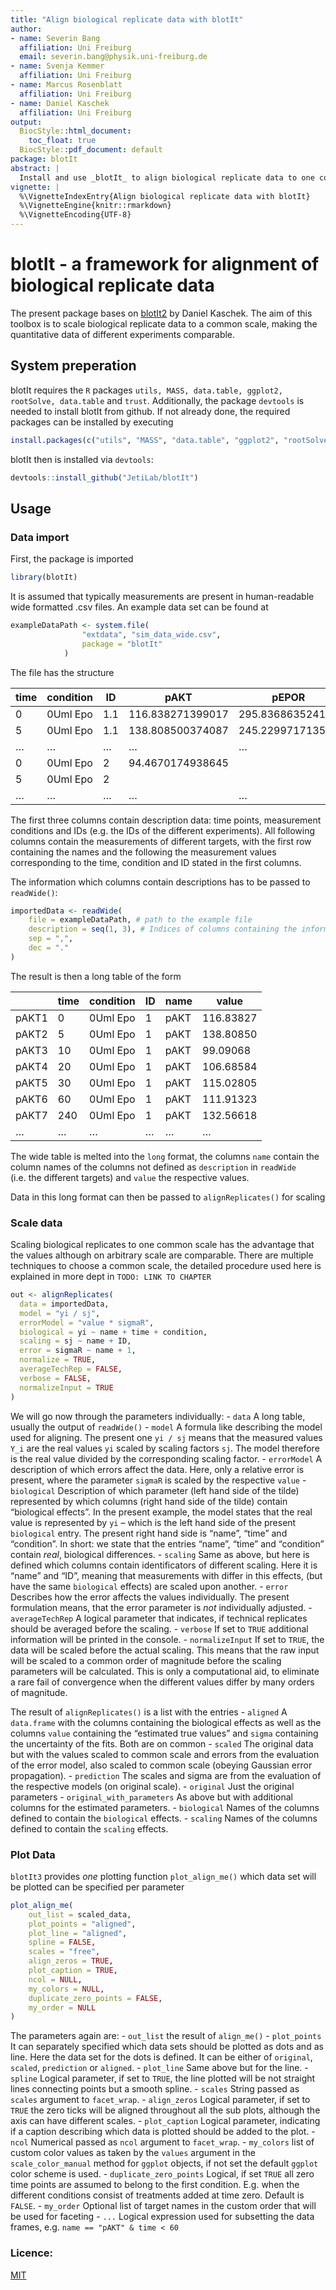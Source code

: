 ```yaml
---
title: "Align biological replicate data with blotIt"
author:
- name: Severin Bang
  affiliation: Uni Freiburg
  email: severin.bang@physik.uni-freiburg.de
- name: Svenja Kemmer
  affiliation: Uni Freiburg
- name: Marcus Rosenblatt
  affiliation: Uni Freiburg
- name: Daniel Kaschek
  affiliation: Uni Freiburg
output:
  BiocStyle::html_document:
    toc_float: true
  BiocStyle::pdf_document: default
package: blotIt
abstract: |
  Install and use _blotIt_ to align biological replicate data to one common scale.
vignette: |
  %\VignetteIndexEntry{Align biological replicate data with blotIt}
  %\VignetteEngine{knitr::rmarkdown}
  %\VignetteEncoding{UTF-8}
---
```


# blotIt - a framework for alignment of biological replicate data

The present package bases on [blotIt2](https://github.com/dkaschek/blotIt2) by Daniel Kaschek. The aim of this toolbox is to scale biological replicate data to a common scale, making the quantitative data of different experiments comparable.

## System preperation

blotIt requires the `R` packages `utils, MASS, data.table, ggplot2, rootSolve, data.table` and `trust`. Additionally, the package `devtools` is needed to install blotIt from github. If not already done, the required packages can be installed by executing

```r
install.packages(c("utils", "MASS", "data.table", "ggplot2", "rootSolve", "trust", "devtools", "data.table"))
```
blotIt then is installed via `devtools`:
```r
devtools::install_github("JetiLab/blotIt")
```
## Usage

### Data import
First, the package is imported
```r
library(blotIt)
```
It is assumed that typically measurements are present in human-readable wide formatted .csv files. An example data set can be found at
```r
exampleDataPath <- system.file(
                "extdata", "sim_data_wide.csv",
                package = "blotIt"
            )
```
The file has the structure

|time|	condition|	ID|	pAKT|	pEPOR|	pJAK2|...|
|--- | --- | --- | --- | ---|--- | ---|
|0	|0Uml Epo	|1.1	|116.838271399017|	295.836863524109| |...
|5	|0Uml Epo	|1.1	|138.808500374087|	245.229971713582| |...
|...|...|...|...|...|...|...
0	|0Uml Epo	|2	|94.4670174938645|		|293.604761934545|	...
5	|0Uml Epo	|2	|	|	|398.958892340432|	...
|...|...|...|...|...|...|...

The first three columns contain description data: time points, measurement conditions and IDs (e.g. the IDs of the different experiments). All following columns contain the measurements of different targets, with the first row containing the names and the following the measurement values corresponding to the time, condition and ID stated in the first columns.

The information which columns contain descriptions has to be passed to `readWide()`:
```r
importedData <- readWide(
    file = exampleDataPath, # path to the example file
    description = seq(1, 3), # Indices of columns containing the information
    sep = ",",
    dec = "."
)
```
The result is then a long table of the form

|    |time| condition| ID|  name |    value|
|--- | --- | --- | --- | ---|--- |
pAKT1|       0|  0Uml Epo|  1|  pAKT| 116.83827
pAKT2|       5|  0Uml Epo|  1|  pAKT| 138.80850
pAKT3|      10|  0Uml Epo|  1|  pAKT|  99.09068
pAKT4|      20|  0Uml Epo|  1|  pAKT| 106.68584
pAKT5|      30|  0Uml Epo|  1|  pAKT| 115.02805
pAKT6|      60|  0Uml Epo|  1|  pAKT| 111.91323
pAKT7|     240|  0Uml Epo|  1|  pAKT| 132.56618
|...|...| ...| ...|...|...|

The wide table is melted into the `long` format, the columns `name` contain the column names of the columns not defined as `description` in `readWide` (i.e. the different targets) and `value` the respective values.

Data in this long format can then be passed to `alignReplicates()` for scaling

### Scale data
Scaling biological replicates to one common scale has the advantage that the values although on arbitrary scale are comparable. There are multiple techniques to choose a common scale, the detailed procedure used here is explained in more dept in `TODO: LINK TO CHAPTER`

```r
out <- alignReplicates(
  data = importedData,
  model = "yi / sj",
  errorModel = "value * sigmaR",
  biological = yi ~ name + time + condition,
  scaling = sj ~ name + ID,
  error = sigmaR ~ name + 1,
  normalize = TRUE,
  averageTechRep = FALSE,
  verbose = FALSE,
  normalizeInput = TRUE
)
```
We will go now through the parameters individually:
- `data` A long table, usually the output of `readWide()`
- `model` A formula like describing the model used for aligning. The present one `yi / sj` means that the measured values `Y_i` are the real values `yi` scaled by scaling factors `sj`. The model therefore is the real value divided by the corresponding scaling factor.
- `errorModel` A description of which errors affect the data. Here, only a relative error is present, where the parameter `sigmaR` is scaled by the respective `value`
- `biological` Description of which parameter (left hand side of the tilde) represented by which columns (right hand side of the tilde) contain "biological effects". In the present example, the model states that the real value is represented by `yi` -- which is the left hand side of the present `biological` entry. The present right hand side is "name", "time" and "condition".
In short: we state that the entries "name", "time" and "condition" contain _real_, biological differences.
- `scaling` Same as above, but here is defined which columns contain identificators of different scaling. Here it is "name" and "ID", meaning that measurements with differ in this effects, (but have the same `biological` effects) are scaled upon another.
- `error` Describes how the error affects the values individually. The present formulation means, that the error parameter is _not_ individually adjusted.
- `averageTechRep` A logical parameter that indicates, if technical replicates should be averaged before the scaling.
- `verbose` If set to `TRUE` additional information will be printed in the console.
- `normalizeInput` If set to `TRUE`, the data will be scaled before the actual scaling. This means that the raw input will be scaled to a common order of magnitude before the scaling parameters will be calculated. This is only a computational aid, to eliminate a rare fail of convergence when the different values differ by many orders of magnitude.

The result of `alignReplicates()` is a list with the entries
- `aligned` A `data.frame` with the columns containing the biological effects as well as the columns `value` containing the "estimated true values" and `sigma` containing the uncertainty of the fits. Both are on common 
- `scaled` The original data but with the values scaled to common scale and errors from the evaluation of the error model, also scaled to common scale (obeying Gaussian error propagation).
- `prediction` The scales and sigma are from the evaluation of the respective models (on original scale).
- `original` Just the original parameters
- `original_with_parameters` As above but with additional columns for the estimated parameters. 
- `biological` Names of the columns defined to contain the `biological` effects.
- `scaling` Names of the columns defined to contain the `scaling` effects.

### Plot Data
`blotIt3` provides _one_ plotting function `plot_align_me()` which data set will be plotted can be specified per parameter
```r
plot_align_me(
    out_list = scaled_data,
    plot_points = "aligned",
    plot_line = "aligned",
    spline = FALSE,
    scales = "free",
    align_zeros = TRUE,
    plot_caption = TRUE,
    ncol = NULL,
    my_colors = NULL,
    duplicate_zero_points = FALSE,
    my_order = NULL
)
```
The parameters again are:
- `out_list` the result of `align_me()`
- `plot_points` It can separately specified which data sets should be plotted as dots and as line. Here the data set for the dots is defined. It can be either of `original`, `scaled`, `prediction` or `aligned`.
- `plot_line` Same above but for the line.
- `spline` Logical parameter, if set to `TRUE`, the line plotted will be not straight lines connecting points but a smooth spline.
- `scales` String passed as `scales` argument to `facet_wrap`.
- `align_zeros` Logical parameter, if set to `TRUE` the zero ticks will be aligned throughout all the sub plots, although the axis can have different scales.
- `plot_caption` Logical parameter, indicating if a caption describing which data is plotted should be added to the plot.
- `ncol` Numerical passed as `ncol` argument to `facet_wrap`.
- `my_colors` list of custom color values as taken by the `values` argument in the `scale_color_manual` method for `ggplot` objects, if not set the default `ggplot` color scheme is used.
- `duplicate_zero_points` Logical, if set `TRUE` all zero time points are assumed to belong to the first condition. E.g. when the different conditions consist of treatments added at time zero. Default is `FALSE`.
- `my_order` Optional list of target names in the custom order that will be used for faceting
- `...` Logical expression used for subsetting the data frames, e.g. `name == "pAKT" & time < 60`


### Licence:
[MIT](https://mit-license.org/)

